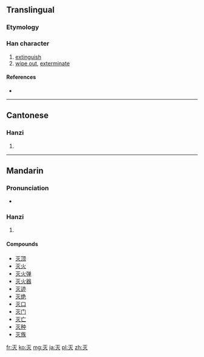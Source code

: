 {{also|滅}}
==Translingual==

===Etymology===
{{Han simp|烕|f=戊|t=null}}

===Han character===
{{Han char|rn=86|rad=火|as=01|sn=5|four=|canj=一火 (MF), X一火 (XMF)}}

# [[extinguish]]
# [[wipe out]], [[exterminate]]

====References====
* {{Han ref|kx=0665.031|hdz=32188.010|uh=706D|ud=28781}}

----

==Cantonese==

===Hanzi===
{{yue-hanzi|jyut=|y=mit6|tra=滅}}

# {{defn|lang=yue|sort=火01}}

----

==Mandarin==

===Pronunciation===
* {{audio|Zh-miè.ogg|Audio|lang=cmn}}

===Hanzi===
{{cmn-hanzi|tra=滅|pin=[[lìng]] ([[ling4]]), [[miè]] ([[mie4]])|wg=ling<sup>4</sup>, mieh<sup>4</sup>}}

# {{defn|lang=cmn|sort=火01}}

====Compounds====
* [[灭顶]]
* [[灭火]]
* [[灭火弹]]
* [[灭火器]]
* [[灭迹]]
* [[灭绝]]
* [[灭口]]
* [[灭门]]
* [[灭亡]]
* [[灭种]]
* [[灭族]]

[[fr:灭]]
[[ko:灭]]
[[mg:灭]]
[[ja:灭]]
[[pl:灭]]
[[zh:灭]]